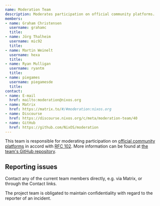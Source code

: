 ```yaml
---
name: Moderation Team
description: Moderates participation on official community platforms.
members:
- name: Graham Christensen
  username: grahamc
  title:
- name: Jörg Thalheim
  username: mic92
  title:
- name: Martin Weinelt
  username: hexa
  title:
- name: Ryan Mulligan
  username: ryantm
  title:
- name: piegames
  username: piegamesde
  title:
contact:
- name: E-mail
  href: mailto:moderation@nixos.org
- name: Matrix
  href: https://matrix.to/#/#moderation:nixos.org
- name: Discourse
  href: https://discourse.nixos.org/c/meta/moderation-team/40
- name: GitHub
  href: https://github.com/NixOS/moderation
---
```


This team is responsible for moderating participation on [official community
platforms](/community/#platforms) in accord with [RFC
102](https://github.com/NixOS/rfcs/blob/master/rfcs/0102-moderation-team.md).
More information can be found at [the team's GitHub
repository](https://github.com/NixOS/moderation).

## Reporting issues

Contact any of the current team members directly, e.g. via Matrix, or through
the Contact links.

The project team is obligated to maintain confidentiality with regard to the
reporter of an incident.
